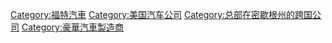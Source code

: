 {{cat main|林肯汽車}}

[[Category:福特汽車|Category:福特汽車]]
[[Category:美国汽车公司|Category:美国汽车公司]]
[[Category:总部在密歇根州的跨国公司|Category:总部在密歇根州的跨国公司]]
[[Category:豪華汽車製造商|Category:豪華汽車製造商]]